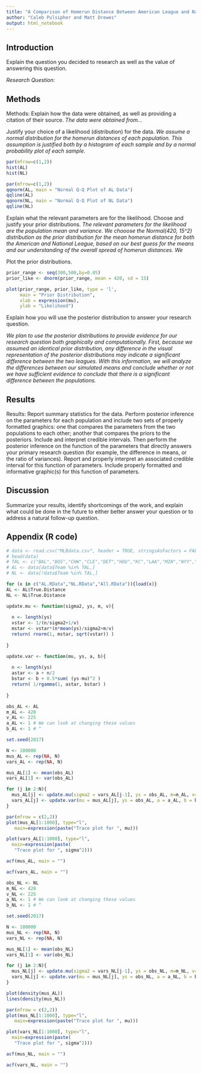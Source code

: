 ```yaml
---
title: "A Comparison of Homerun Distance Between American League and National League Hitters"
author: "Caleb Pulsipher and Matt Drewes"
output: html_notebook
---
```


## Introduction

Explain the question you decided to research as well as the value of answering this question.

*Research Question:*

## Methods

Methods: Explain how the data were obtained, as well as providing a citation of their source. 
*The data were obtained from...*

Justify your choice of a likelihood (distribution) for the data. 
*We assume a normal distribution for the homerun distances of each population. This assumption is justified both by a histogram of each sample and by a normal probability plot of each sample.*

```r
par(mfrow=c(1,2))
hist(AL)
hist(NL)
```

```r
par(mfrow=c(1,2))
qqnorm(AL, main = "Normal Q-Q Plot of AL Data")
qqline(AL)
qqnorm(NL, main = "Normal Q-Q Plot of NL Data")
qqline(NL)
```



Explain what the relevant parameters are for the likelihood. Choose and justify your prior distributions. 
*The relevant parameters for the likelihood are the population mean and variance. We chooose the Normal(420, 15^2) distribution as the prior distribution for the mean homerun distance for both the American and National League, based on our best guess for the means and our understanding of the overall spread of homerun distances. We *

Plot the prior distributions. 

```r
prior_range <- seq(300,500,by=0.05)
prior_like <- dnorm(prior_range, mean = 420, sd = 15)

plot(prior_range, prior_like, type = 'l',
     main = "Prior Distribution",
     xlab = expression(mu),
     ylab = "Likelihood")
```

Explain how you will use the posterior distribution to answer your research question.

*We plan to use the posterior distributions to provide evidence for our research question both graphically and computationally. First, because we assumed an identical prior distribution, any difference in the visual representation of the posterior distributions may indicate a significant difference between the two leagues. With this information, we will analyze the differences between our simulated means and conclude whether or not we have sufficient evidence to conclude that there is a significant difference between the populations.*


## Results

Results: Report summary statistics for the data. Perform posterior inference on the parameters for each population and include two sets of properly formatted graphics: one that compares the parameters from the two populations to each other; another that compares the priors to the posteriors. Include and interpret credible intervals.  Then perform the posterior inference on the function of the parameters that directly answers your primary research question (for example, the difference in means, or the ratio of variances). Report and properly interpret an associated credible interval for this function of parameters. Include properly formatted and informative graphic(s) for this function of parameters. 

## Discussion

Summarize your results, identify shortcomings of the work, and explain what could be done in the future to either better answer your question or to address a natural follow-up question. 

## Appendix (R code)

```r
# data <- read.csv("MLBdata.csv", header = TRUE, stringsAsFactors = FALSE)
# head(data)
# TAL <- c("BAL","BOS","CHW","CLE","DET","HOU","KC","LAA","MIN","NYY","OAK","SEA", "TEX","TB","TOR")
# AL <- data[data$Team %in% TAL,]
# NL <- data[!data$Team %in% TAL,]
```

```r
for (x in c("AL.RData","NL.RData","All.RData")){load(x)}
AL <- AL$True.Distance
NL <- NL$True.Distance
```


```r
update.mu <- function(sigma2, ys, m, v){
  
  n <- length(ys)
  vstar <- 1/(n/sigma2+1/v)
  mstar <- vstar*(n*mean(ys)/sigma2+m/v)
  return( rnorm(1, mstar, sqrt(vstar)) )
  
}

update.var <- function(mu, ys, a, b){
  
  n <- length(ys)
  astar <- a + n/2
  bstar <- b + 0.5*sum( (ys-mu)^2 )
  return( 1/rgamma(1, astar, bstar) )
  
}
```

```r
obs_AL <- AL
m_AL <- 420
v_AL <- 225
a_AL <- 1 # We can look at changing these values
b_AL <- 1 # ^

set.seed(2017) 

N <- 100000
mus_AL <- rep(NA, N)
vars_AL <- rep(NA, N)

mus_AL[1] <- mean(obs_AL) 
vars_AL[1] <- var(obs_AL)

for (j in 2:N){
  mus_AL[j] <- update.mu(sigma2 = vars_AL[j-1], ys = obs_AL, m=m_AL, v=v_AL)
  vars_AL[j] <- update.var(mu = mus_AL[j], ys = obs_AL, a = a_AL, b = b_AL)
}
```

```r
par(mfrow = c(2,2))
plot(mus_AL[1:1000], type="l",
   main=expression(paste("Trace plot for ", mu)))

plot(vars_AL[1:1000], type="l",
  main=expression(paste(
   "Trace plot for ", sigma^2)))

acf(mus_AL, main = "") 

acf(vars_AL, main = "")
```

```r
obs_NL <- NL
m_NL <- 420
v_NL <- 225
a_NL <- 1 # We can look at changing these values
b_NL <- 1 # ^

set.seed(2017) 

N <- 100000
mus_NL <- rep(NA, N)
vars_NL <- rep(NA, N)

mus_NL[1] <- mean(obs_NL) 
vars_NL[1] <- var(obs_NL)

for (j in 2:N){
  mus_NL[j] <- update.mu(sigma2 = vars_NL[j-1], ys = obs_NL, m=m_NL, v=v_NL)
  vars_NL[j] <- update.var(mu = mus_NL[j], ys = obs_NL, a = a_NL, b = b_NL)
}
```

```r
plot(density(mus_AL))
lines(density(mus_NL))
```


```r
par(mfrow = c(2,2))
plot(mus_NL[1:1000], type="l",
   main=expression(paste("Trace plot for ", mu)))

plot(vars_NL[1:1000], type="l",
  main=expression(paste(
   "Trace plot for ", sigma^2)))

acf(mus_NL, main = "") 

acf(vars_NL, main = "")
```

